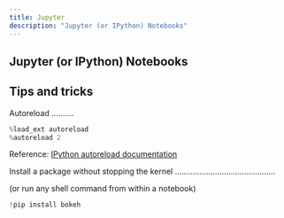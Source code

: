```yaml
---
title: Jupyter
description: "Jupyter (or IPython) Notebooks"
---
```


## Jupyter (or IPython) Notebooks

## Tips and tricks

Autoreload
..........

```python
%load_ext autoreload
%autoreload 2
```
Reference: [IPython autoreload documentation](http://ipython.readthedocs.io/en/stable/config/extensions/autoreload.html)

Install a package without stopping the kernel
.............................................

(or run any shell command from within a notebook)

```python
!pip install bokeh
```
